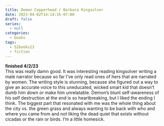 ```yaml
---
title: Demon Copperhead / Barbara Kingsolver
date: 2023-04-02T14:14:15-07:00
draft: false
series:
  - null
categories:
  - books
tags:
  - 52books23
  - fiction
---
```


**finished 4/2/23** \
This was really damn good. It was interesting reading kingsolver writing a male narrator because so far I've only read ones of hers that are narrated by women. The writing style is stunning, because she figured out a way to give an accurate voice to this uneducated, wicked smart kid that doesn't dumb him down or make him unrelatable. Demon's blunt self-awareness of his self destruction at the end is so heartbreaking, but I liked the ending I think. The biggest part that resonated with me was the whole thing about the city vs. the green grass and always wanting to be back with who and where you came from and not liking the dead quiet that exists without cicadas or the rain or birds. I'm a little homesick.